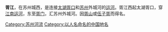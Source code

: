 {{expand|time=2015-07-26T03:14:23+00:00}}
{{unreferenced|time=2015-07-26T03:14:23+00:00}}
'''胥江'''，在苏州城西，是连接[[太湖|太湖]][[胥口|胥口]]和[[苏州|苏州]]外城河的[[运河|运河]]。胥江西起太湖胥口，穿[[江南运河|江南运河]]，东至[[胥门|胥门]]，汇苏州外城河。因[[胥山|胥山]]或[[伍子胥|伍子胥]]而得名。

{{苏州小作品}}
[[Category:苏州河流|Category:苏州河流]]
[[Category:以人名命名的中国地名|Category:以人名命名的中国地名]]
